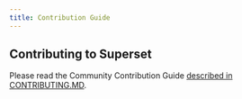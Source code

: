 ```yaml
---
title: Contribution Guide
---
```


Contributing to Superset
-------------

Please read the Community Contribution Guide
[described in CONTRIBUTING.MD](https://github.com/apache/incubator-superset/blob/master/CONTRIBUTING.md).
